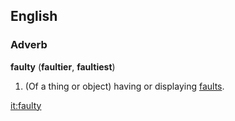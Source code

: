 ==English==

===Adverb===
'''faulty''' ('''faultier''', '''faultiest''')
# (Of a thing or object) having or displaying [[fault]]s.

[[it:faulty]]